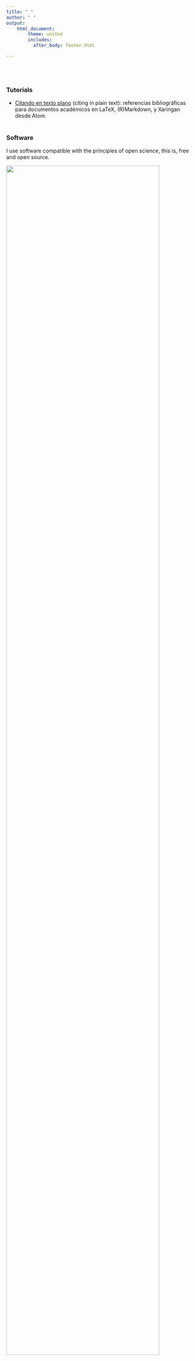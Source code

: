 ```yaml
---
title: " "
author: " "
output: 
    html_document:
        theme: united
        includes:
          after_body: footer.html

---
```


<br/>
<br/>

### Tutorials

- [Citando en texto plano](citando-plano.html) (citing in plain text): referencias bibliográficas para documentos académicos en LaTeX, (R)Markdown, y Xaringan desde Atom.  
<br/>

### Software

I use software compatible with the principles of open science, this is, free and open source.

<img src="images/logos.png" style="width:90%" align="left">

<br clear="all" />

---


- My operating system is Linux, I use [Ubuntu](https://www.ubuntu.com/) with Gnome-[Cairo Dock](http://glx-dock.org/). A lot of freedom for customization  ... and looks great.

- For general statistical analysis and reporting I work in [R](https://cran.r-project.org/), using packages for data science from [Tidyverse](https://www.tidyverse.org/).

- For more specific analysis: I use [lme4](https://cran.r-project.org/web/packages/lme4/index.html) for multilevel models and [Lavaan](http://lavaan.ugent.be/) for SEM.
- I also use R's reproducibility tools as [Knitr](https://yihui.name/knitr/) & Rmarkdown ... before I used to be a fan of LaTeX, but the simplicity and efficiency of Markdown seems unbeatable, even for presentations with tools such as [remark](https://remarkjs.com/) & [Xaringan](https://slides.yihui.name/xaringan/) .
- For writing (and almost for everything so far) I use [Atom](https://atom.io/) editor. Just great, and smooth with Git/Github. 

<br/>

### Open Science

- [Open Science Framework](https://osf.io/)

- [SocArxive](https://socopen.org/welcome/), the open achive of the social sciences

- [The Berkeley Initiative for Transparency in the Social Sciences](https://www.bitss.org/)

<br/>

### Following people

- [Kieran Healy](https://kieranhealy.org/)
- [Yihui Xie](https://github.com/yihui)
- [Leslie McCall](https://www.gc.cuny.edu/stonecenter/Leslie-McCall)

<br/>

### Miscellaneous
- [Robert Mitchell's tutorial to build rmarkown websites](http://robertmitchellv.com/blog-building-site-with-rmarkdown.html)
- [Emily Zabor's tutorial to build rmarkown websites](http://www.emilyzabor.com/tutorials/rmarkdown_websites_tutorial.html)
